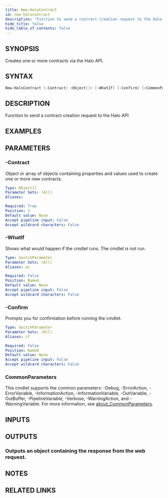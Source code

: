 ```yaml
---
title: New-HaloContract
id: new-halocontract
description: "Function to send a contract creation request to the Halo API"
hide_title: false
hide_table_of_contents: false
---
```


## SYNOPSIS

Creates one or more contracts via the Halo API.

## SYNTAX

```powershell
New-HaloContract [-Contract] <Object[]> [-WhatIf] [-Confirm] [<CommonParameters>]
```

## DESCRIPTION

Function to send a contract creation request to the Halo API

## EXAMPLES

## PARAMETERS

### -Contract

Object or array of objects containing properties and values used to create one or more new contracts.

```yaml
Type: Object[]
Parameter Sets: (All)
Aliases:

Required: True
Position: 1
Default value: None
Accept pipeline input: False
Accept wildcard characters: False
```

### -WhatIf

Shows what would happen if the cmdlet runs.
The cmdlet is not run.

```yaml
Type: SwitchParameter
Parameter Sets: (All)
Aliases: wi

Required: False
Position: Named
Default value: None
Accept pipeline input: False
Accept wildcard characters: False
```

### -Confirm

Prompts you for confirmation before running the cmdlet.

```yaml
Type: SwitchParameter
Parameter Sets: (All)
Aliases: cf

Required: False
Position: Named
Default value: None
Accept pipeline input: False
Accept wildcard characters: False
```

### CommonParameters

This cmdlet supports the common parameters: -Debug, -ErrorAction, -ErrorVariable, -InformationAction, -InformationVariable, -OutVariable, -OutBuffer, -PipelineVariable, -Verbose, -WarningAction, and -WarningVariable. For more information, see [about_CommonParameters](http://go.microsoft.com/fwlink/?LinkID=113216).

## INPUTS

## OUTPUTS

### Outputs an object containing the response from the web request.

## NOTES

## RELATED LINKS
